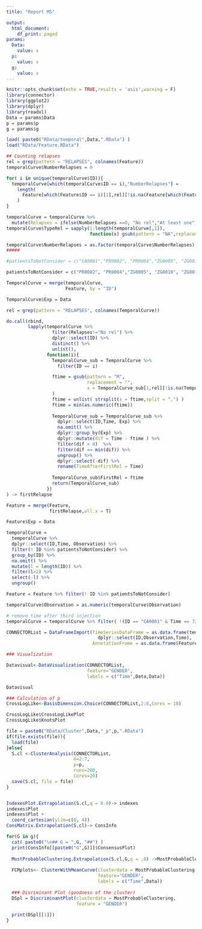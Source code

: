 ```yaml
---
title: "Report MS"

output:
  html_document:
    df_print: paged
params:
  Data:
    value: x
  p:
    value: x
  g:
    value: x
---
```


```r
knitr::opts_chunk$set(echo = TRUE,results = 'asis',warning = F)
library(connector)
library(ggplot2)
library(dplyr)
library(readxl)
Data = params$Data
p = params$p
g = params$g
```

```r

load( paste0("RData/temporal",Data,".RData") )
load("RData/Feature.RData")

## Counting relapses
rel = grep(pattern = "RELAPSES", colnames(Feature))
temporalCurve$NumberRelapses = 0

for( i in unique(temporalCurve$ID)){
  temporalCurve[which(temporalCurve$ID == i),"NumberRelapses"] =
    length(
      Feature[which(Feature$ID == i)[1],rel][!is.na(Feature[which(Feature$ID == i)[1],rel] )]
    )
}

temporalCurve = temporalCurve %>%
  mutate(Relapses = ifelse(NumberRelapses ==0, "No rel","At least one"))
temporalCurve$TypeRel = sapply(1:length(temporalCurve[,1]),
                               function(x) gsub(pattern = "NA",replacement = "",paste(Feature[x,rel],collapse = "")) )

temporalCurve$NumberRelapses = as.factor(temporalCurve$NumberRelapses)
#####

#patientsToNotConsider = c("CA0001","PR0002", "PR0004","ZG0005", "ZG0010", "ZG0017")

patientsToNotConsider = c("PR0002", "PR0004","ZG0005", "ZG0010", "ZG0017")

TemporalCurve = merge(temporalCurve,
                      Feature, by = "ID")

TemporalCurve$Exp = Data

rel = grep(pattern = "RELAPSES", colnames(TemporalCurve))

do.call(rbind,
        lapply(temporalCurve %>% 
                 filter(Relapses!="No rel") %>% 
                 dplyr::select(ID) %>%
                 distinct() %>% 
                 unlist(),
               function(i){
                 TemporalCurve_sub = TemporalCurve %>%
                   filter(ID == i)

                 ftime = gsub(pattern = "M",
                              replacement = "",
                              x = TemporalCurve_sub[1,rel][!is.na(TemporalCurve_sub[1,rel] )]
                 )
                 ftime = unlist( strsplit(x = ftime,split = ",") )
                 ftime = min(as.numeric(ftime))
                
                 TemporalCurve_sub = TemporalCurve_sub %>% 
                   dplyr::select(ID,Time, Exp) %>% 
                   na.omit() %>%
                   dplyr::group_by(Exp) %>%
                   dplyr::mutate(dif = Time - ftime ) %>% 
                   filter(dif > 0)  %>% 
                   filter(dif == min(dif)) %>% 
                   ungroup() %>%
                   dplyr::select(-dif) %>%
                   rename(TimeAfterFirstRel = Time)
                 
                 TemporalCurve_sub$FirstRel = ftime
                 return(TemporalCurve_sub)
               })
) -> firstRelapse

Feature = merge(Feature,
                firstRelapse,all.x = T)

Feature$Exp = Data

temporalCurve = 
  temporalCurve %>% 
  dplyr::select(ID,Time, Observation) %>% 
  filter(! ID %in% patientsToNotConsider) %>%
  group_by(ID) %>%
  na.omit() %>%
  mutate(l = length(ID)) %>%
  filter(l>2) %>%
  select(-l) %>%
  ungroup()

Feature = Feature %>% filter(! ID %in% patientsToNotConsider)

temporalCurve$Observation = as.numeric(temporalCurve$Observation)

# remove time after third injection
temporalCurve = temporalCurve %>% filter( !(ID == "CA0001" & Time == 72) )

CONNECTORList = DataFrameImport(TimeSeriesDataFrame = as.data.frame(temporalCurve) %>%
                                  dplyr::select(ID,Observation,Time),
                                AnnotationFrame = as.data.frame(Feature) )

```

```r
### Visualization

Datavisual<-DataVisualization(CONNECTORList,
                              feature="GENDER",
                              labels = c("Time",Data,Data))

Datavisual
```

```r
### Calculation of p
CrossLogLike<-BasisDimension.Choice(CONNECTORList,2:8,Cores = 10)

CrossLogLike$CrossLogLikePlot
CrossLogLike$KnotsPlot

```

```r
file = paste0("RData/Cluster",Data,"_p",p,".RData")
if(file.exists(file)){
  load(file)
}else{
  S.cl <-ClusterAnalysis(CONNECTORList,
                         G=2:7,
                         p=p,
                         runs=200,
                         Cores=20)
  save(S.cl, file = file)
}


IndexesPlot.Extrapolation(S.cl,q = 0.0)-> indexes
indexes$Plot
indexes$Plot +
  coord_cartesian(ylim=c(0, 4))
ConsMatrix.Extrapolation(S.cl)-> ConsInfo

```

```r
for(G in g){
  cat( paste0("\n## G = ",G, "##") )
  print(ConsInfo[[paste0("G",G)]]$ConsensusPlot)
  
  MostProbableClustering.Extrapolation(S.cl,G,q = .0) ->MostProbableClustering
  
  FCMplots<- ClusterWithMeanCurve(clusterdata = MostProbableClustering,
                                  feature="GENDER",
                                  labels = c("Time",Data))
  
  ### Disriminant Plot (goodness of the cluster)
  DSpl = DiscriminantPlot(clusterdata = MostProbableClustering,
                          feature = "GENDER")
  
  print(DSpl[[1]])
}


```
